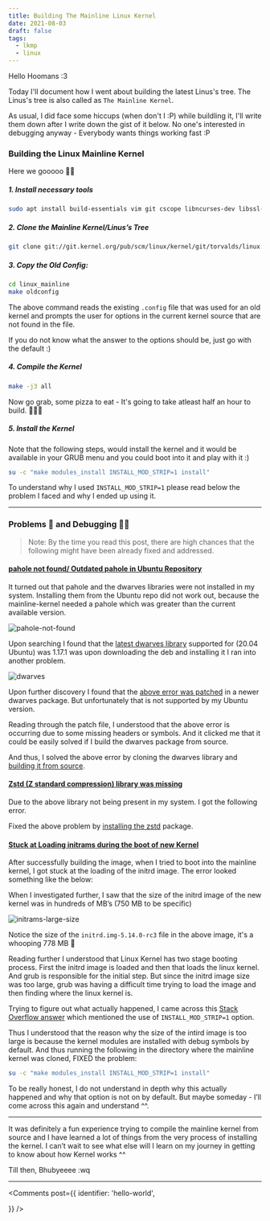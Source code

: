 ```yaml
---
title: Building The Mainline Linux Kernel
date: 2021-08-03
draft: false
tags:
  - lkmp
  - linux
---
```


Hello Hoomans :3

Today I'll document how I went about building the latest Linus's tree. The 
Linus's tree is also called as `The Mainline Kernel`. 

As usual, I did face some hiccups (when don't I :P) while buildling it, I'll
write them down after I write down the gist of it below. No one's interested
in debugging anyway - Everybody wants things working fast :P

### Building the Linux Mainline Kernel

Here we gooooo 🧑‍🚀

##### 1. Install necessary tools

```bash 
sudo apt install build-essentials vim git cscope libncurses-dev libssl-dev bison flex
```

##### 2. Clone the Mainline Kernel/Linus’s Tree

```bash 
git clone git://git.kernel.org/pub/scm/linux/kernel/git/torvalds/linux.git linux_mainline
```

##### 3. Copy the Old Config:

```bash
cd linux_mainline
make oldconfig
```

The above command reads the existing `.config` file that was used for an old 
kernel and prompts the user for options in the current kernel source that are 
not found in the file. 

If you do not know what the answer to the options should be, just go with the
default :)

##### 4. Compile the Kernel

```bash
make -j3 all
```

Now go grab, some pizza to eat - It's going to take atleast half an hour to
build. 🍕🍕🍕

##### 5. Install the Kernel

Note that the following steps, would install the kernel and it would be available
in your GRUB menu and you could boot into it and play with it :)

```bash
su -c "make modules_install INSTALL_MOD_STRIP=1 install"
```

To understand why I used `INSTALL_MOD_STRIP=1` please read below the problem I
faced and why I ended up using it.

--------------

### Problems 🐞 and Debugging 🕵️‍♀️

> Note: By the time you read this post, there are high chances that the following
might have been already fixed and addressed.

#### <u> pahole not found/ Outdated pahole in Ubuntu Repository </u>

It turned out that pahole and the dwarves libraries were not installed in my
system. Installing them from the Ubuntu repo did not work out, because the
mainline-kernel needed a pahole which was greater than the current available
version.

![pahole-not-found](./img-1-pahole-not-found.png)

Upon searching I found that the [latest dwarves
library](https://packages.ubuntu.com/search?keywords=dwarves) supported for
(20.04 Ubuntu) was 1.17.1 was upon downloading the deb and installing it I ran
into another problem.

![dwarves](./img-2-dwarves.png)

Upon further discovery I found that the [above error was
patched](https://bugs.launchpad.net/ubuntu/+source/dwarves-dfsg/+bug/1928244) in
a newer dwarves package. But unfortunately that is not supported by my Ubuntu
version. 

Reading through the patch file, I understood that the above error is occurring
due to some missing headers or symbols. And it clicked me that it could be
easily solved if I build the dwarves package from source.

And thus, I solved the above error by cloning the dwarves library and [building
it from source](https://github.com/acmel/dwarves).

#### <u> Zstd (Z standard compression) library was missing </u>

Due to the above library not being present in my system. I got the following
error.

Fixed the above problem by [installing the
zstd](https://howtoinstall.co/en/zstd) package.

#### <u> Stuck at Loading initrams during the boot of new Kernel </u>

After successfully building the image, when I tried to boot into the mainline
kernel, I got stuck at the loading of the initrd image. The error looked 
something like the below:

When I investigated further, I saw that the size of the initrd image of the new
kernel was in hundreds of MB’s (750 MB to be specific)

![initrams-large-size](./img-3-initrams-large-size.jpg)

Notice the size of the `initrd.img-5.14.0-rc3` file in the above image, it's a
whooping 778 MB 🤯

Reading further I understood that Linux Kernel has two stage booting process.
First the initrd image is loaded and then that loads the linux kernel. And grub
is responsible for the initial step. But since the initrd image size was too
large, grub was having a difficult time trying to load the image and then finding
where the linux kernel is. 

Trying to figure out what actually happened, I came across this [Stack Overflow
answer](https://superuser.com/questions/705121/why-is-install-mod-strip-not-on-by-default)
which mentioned the use of `INSTALL_MOD_STRIP=1` option.

Thus I understood that the reason why the size of the intird image is too large
is because the kernel modules are installed with debug symbols by default. And
thus running the following in the directory where the mainline kernel was
cloned, FIXED the problem:

```bash
su -c "make modules_install INSTALL_MOD_STRIP=1 install"
```

To be really honest, I do not understand in depth why this actually happened and
why that option is not on by default. But maybe someday - I’ll come across this
again and understand ^^.

----------------

It was definitely a fun experience trying to compile the mainline kernel from
source and I have learned a lot of things from the very process of installing
the kernel. I can’t wait to see what else will I learn on my journey in getting
to know about how Kernel works ^^

Till then, Bhubyeeee
:wq

---


<Comments
  post={{
    identifier: 'hello-world',
    
  }}
/>